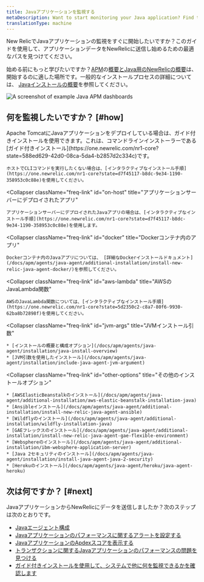 ```yaml
---
title: Javaアプリケーションを監視する
metaDescription: Want to start monitoring your Java application? Find the best way to get started here.
translationType: machine
---
```



New RelicでJavaアプリケーションの監視をすぐに開始したいですか？このガイドを使用して、アプリケーションデータをNewRelicに送信し始めるための最適なパスを見つけてください。

始める前にもっと学びたいですか？[APM](/docs/apm/new-relic-apm/getting-started/introduction-apm)の[概要とJava用のNewRelicの概要](/docs/apm/agents/java-agent/getting-started/introduction-new-relic-java)は、開始するのに適した場所です。一般的なインストールプロセスの詳細については、 [Javaインストールの概要](/docs/apm/agents/java-agent/installation/java-install-overview)を参照してください。

<img
  title="Example Java APM dashboards"
  alt="A screenshot of example Java APM dashboards"
  src={apmJavaAPMSummaryUI}
/>

## 何を監視したいですか？ [#how]

<CollapserGroup>
  <Collapser
    className="freq-link"
    id="on-host-tomcat"
    title="Tomcatにデプロイされたアプリ"
  >
    Apache TomcatにJavaアプリケーションをデプロイしている場合は、ガイド付きインストールを使用できます。これは、コマンドラインインストーラーである[ガイド付きインストール](https://one.newrelic.com/nr1-core?state=588ed629-42d0-08ca-5da4-b2857d2c334c)です。

    ホストでCLIコマンドを実行したくない場合は、[インタラクティブなインストール手順](https://one.newrelic.com/nr1-core?state=d7f45117-b8dc-9e34-1190-358953c0c88e)を使用してください。
  </Collapser>

  <Collapser
    className="freq-link"
    id="on-host"
    title="アプリケーションサーバーにデプロイされたアプリ"
  >
    アプリケーションサーバーにデプロイされたJavaアプリの場合は、[インタラクティブなインストール手順](https://one.newrelic.com/nr1-core?state=d7f45117-b8dc-9e34-1190-358953c0c88e)を使用します。
  </Collapser>

  <Collapser
    className="freq-link"
    id="docker"
    title="Dockerコンテナ内のアプリ"
  >
    Dockerコンテナ内のJavaアプリについては、 [詳細なDockerインストールドキュメント](/docs/apm/agents/java-agent/additional-installation/install-new-relic-java-agent-docker/)を参照してください。
  </Collapser>

  <Collapser
    className="freq-link"
    id="aws-lambda"
    title="AWSのJavaLambda関数"
  >
    AWSのJavaLambda関数については、[インタラクティブなインストール手順](https://one.newrelic.com/nr1-core?state=5d2350c2-c8a7-80f6-9930-62ba8b72898f)を使用してください。
  </Collapser>

  <Collapser
    className="freq-link"
    id="jvm-args"
    title="JVMインストール引数"
  >
    * [インストールの概要と構成オプション](/docs/apm/agents/java-agent/installation/java-install-overview)
    * [JVM引数を使用したインストール](/docs/apm/agents/java-agent/installation/include-java-agent-jvm-argument)
  </Collapser>

  <Collapser
    className="freq-link"
    id="other-options"
    title="その他のインストールオプション"
  >
    * [AWSElasticBeanstalkのインストール](/docs/apm/agents/java-agent/additional-installation/aws-elastic-beanstalk-installation-java)
    * [Ansibleインストール](/docs/apm/agents/java-agent/additional-installation/install-new-relic-java-agent-ansible)
    * [Wildflyのインストール](/docs/apm/agents/java-agent/additional-installation/wildfly-installation-java)
    * [GAEフレックスのインストール](/docs/apm/agents/java-agent/additional-installation/install-new-relic-java-agent-gae-flexible-environment)
    * [Websphereのインストール](/docs/apm/agents/java-agent/additional-installation/ibm-websphere-application-server)
    * [Java 2セキュリティのインストール](/docs/apm/agents/java-agent/installation/install-java-agent-java-2-security)
    * [Herokuのインストール](/docs/apm/agents/java-agent/heroku/java-agent-heroku)
  </Collapser>
</CollapserGroup>

## 次は何ですか？ [#next]

JavaアプリケーションからNewRelicにデータを送信しましたか？次のステップは次のとおりです。

* [Javaエージェント構成](/docs/apm/agents/java-agent/configuration/java-agent-configuration-config-file)
* [Javaアプリケーションのパフォーマンスに関するアラートを設定する](/docs/alerts-applied-intelligence/new-relic-alerts/get-started/your-first-nrql-condition)
* [JavaアプリケーションのApdexスコアを表示する](/docs/apm/new-relic-apm/apdex/view-your-apdex-score)
* [トランザクションに関するJavaアプリケーションのパフォーマンスの問題を見つける](/docs/apm/apm-ui-pages/monitoring/transactions-page-find-specific-performance-problems/)
* [ガイド付きインストールを使用して、システムで他に何を監視できるかを確認します](https://one.newrelic.com/nr1-core?state=b569e7a9-07fb-bbbc-7aed-2cd6161ca5e7)